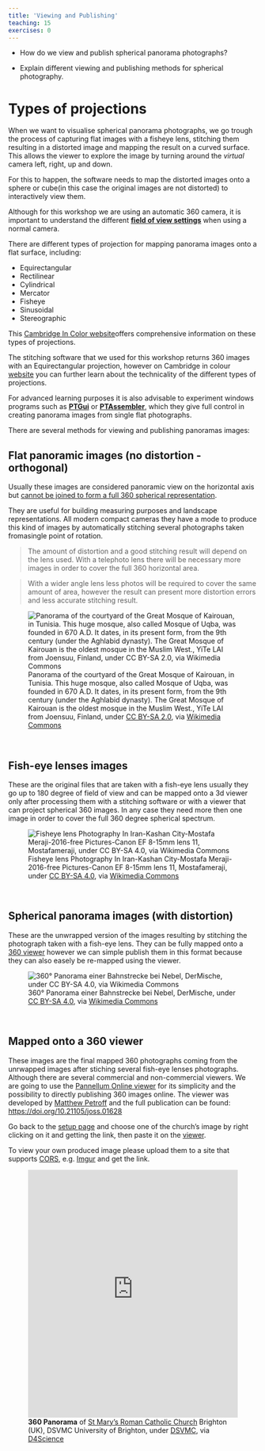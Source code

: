 ```yaml
---
title: 'Viewing and Publishing'
teaching: 15
exercises: 0
---
```



:::::::::::::::::::::::::::::::::::::: questions 

- How do we view and publish spherical panorama photographs?


:::::::::::::::::::::::::::::::::::::::::::::::::


:::::::::::::::::::::::::::::::::::::: objectives 

- Explain different viewing and publishing methods for spherical photography.


:::::::::::::::::::::::::::::::::::::::::::::::::

# Types of projections

When we want to visualise spherical panorama photographs, we go trough the process of capturing flat images with a fisheye lens, stitching them resulting in a distorted image and mapping the result on a curved surface. This allows the viewer to explore 
the image by turning around the *virtual* camera left, right, up and down.

For this to happen, the software needs to map the distorted images onto a sphere or cube(in this case the original images are not distorted) to interactively view them. 

Although for this workshop we are using an automatic 360 camera, it is important to understand the different [**field of view settings**](https://www.cambridgeincolour.com/tutorials/cameras-vs-human-eye.htm#angle-of-view) when using a normal camera.

There are different types of projection for mapping panorama images onto a flat surface, including:

- Equirectangular
- Rectilinear
- Cylindrical
- Mercator 
- Fisheye
- Sinusoidal
- Stereographic

This [Cambridge In Color website](https://www.cambridgeincolour.com/tutorials/image-projections.htm)offers comprehensive information on these types of projections.

The stitching software that we used for this workshop returns 360 images with an Equirectangular projection, however on Cambridge in colour [website](https://www.cambridgeincolour.com/tutorials/image-projections.htm) you can further learn about the technicality of the different types of projections.

For advanced learning purposes it is also advisable to experiment windows programs such as [**PTGui**](https://ptgui.com/) or [**PTAssembler**](https://www.tawbaware.com/ptasmblr.htm), which they give full control in creating panorama images from single flat photographs. 


There are several methods for viewing and publishing panoramas images:

## Flat panoramic images (no distortion - orthogonal)

 Usually these images are considered panoramic view on the horizontal axis but [cannot be joined to form a full 360 spherical representation](https://panoviewer.toolforge.org/#Panorama_of_the_courtyard_of_the_Great_Mosque_of_Kairouan.jpg). 
 
 They are useful for building measuring purposes and landscape representations. All modern compact cameras they have a mode to produce this kind of images by automatically stitching several photographs taken fromasingle point of rotation.

> The amount of distortion and a good stitching result will depend on the lens used. With a telephoto lens there will be necessary more images in order to cover the full 360 horizontal area. 

> With a wider angle lens less photos will be required to cover the same amount of area, however the result can present more distortion errors and less accurate stitching result.

 ![Panorama of the courtyard of the Great Mosque of Kairouan, in Tunisia. This huge mosque, also called Mosque of Uqba, was founded in 670 A.D. It dates, in its present form, from the 9th century (under the Aghlabid dynasty). The Great Mosque of Kairouan is the oldest mosque in the Muslim West., YiTe LAI from Joensuu, Finland, under [ CC BY-SA 2.0](https://creativecommons.org/licenses/by-sa/2.0), via [Wikimedia Commons](https://commons.wikimedia.org/wiki/File:Panorama_of_the_courtyard_of_the_Great_Mosque_of_Kairouan.jpg) 
](https://upload.wikimedia.org/wikipedia/commons/d/d5/Panorama_of_the_courtyard_of_the_Great_Mosque_of_Kairouan.jpg) 

\

## Fish-eye lenses images

These are the original files that are taken with a fish-eye lens usually they go up to 180 degree of field of view and can be mapped onto a 3d viewer only after processing them with a stitching software  or with a viewer that can project spherical 360 images. In any case they need more then one image in order to cover the full 360 degree spherical spectrum.

![ Fisheye lens Photography In Iran-Kashan City-Mostafa Meraji-2016-free Pictures-Canon EF 8-15mm lens 11, Mostafameraji, under [ CC BY-SA 4.0](https://creativecommons.org/licenses/by-sa/4.0), via [Wikimedia Commons](https://upload.wikimedia.org/wikipedia/commons/thumb/e/e7/Dialog-information_on.svg/50px-Dialog-information_on.svg.png) ](https://upload.wikimedia.org/wikipedia/commons/f/f5/Fisheye_lens_Photography_In_Iran-Kashan_City-Mostafa_Meraji-2016-free_Pictures-Canon_EF_8-15mm_lens_11.jpg)

\

## Spherical panorama images (with distortion)

These are the unwrapped version of the images resulting by stitching the photograph taken with a fish-eye lens. They can be fully mapped onto a [360 viewer](https://panoviewer.toolforge.org/#Nebel_Schienen_Panorama.jpg) however we can simple publish them in this format because they can also easely be re-mapped using the viewer.

![360° Panorama einer Bahnstrecke bei Nebel, DerMische, under [ CC BY-SA 4.0](https://creativecommons.org/licenses/by-sa/4.0), via [Wikimedia Commons](https://commons.wikimedia.org/wiki/File:Nebel_Schienen_Panorama.jpg) ](https://upload.wikimedia.org/wikipedia/commons/2/2c/Nebel_Schienen_Panorama.jpg) 

\

## Mapped onto a 360 viewer

These images are the final mapped 360 photographs coming from the unrwapped images after stiching several fish-eye lenses photographs.
Although there are several commercial and non-commercial viewers. We are going to use the [Pannellum Online viewer](https://pannellum.org/documentation/overview/tutorial/) for its simplicity and the possibility to directly publishing 360 images online. The viewer was developed by [Matthew Petroff](https://mpetroff.net/) and the full publication can be found: [https://doi.org/10.21105/joss.01628](https://doi.org/10.21105/joss.01628)

Go back to the [setup page](../learner/setup.Rmd) and choose one of the church's image by right clicking on it and getting the link, then paste it on the [viewer](https://pannellum.org/documentation/overview/tutorial/).

To view your own produced image please upload them to a site that supports [CORS](https://en.wikipedia.org/wiki/Cross-origin_resource_sharing), e.g. [Imgur](https://imgur.com/) and get the link.

![**360 Panorama** of [St Mary's Roman Catholic Church](https://maps.app.goo.gl/giyXNK7kP4z5ohUK8) Brighton (UK), DSVMC University of Brighton, under [DSVMC](https://culturedigitalskills.org/), via [D4Science](https://services.d4science.org/) ](https://cdn.pannellum.org/2.5/pannellum.htm#panorama=https%3A//data.d4science.org/shub/E_dUl6d3g0ajlLZ01uUW5PMzVLQkF2N3h6dUlBdDgxcXliVUZHeTF5ZTdzNTIxTFRZNzVPRVZRNUU3L1dLdWJNMw%3D%3D){width="100%" height="500"}  


